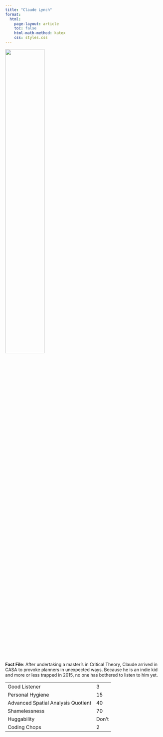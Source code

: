 ```yaml
---
title: "Claude Lynch"
format:
  html:
    page-layout: article
    toc: false
    html-math-method: katex
    css: styles.css 
---
```


![](claude.jpg){width="50%"}

**Fact File**: After undertaking a master's in Critical Theory, Claude arrived in CASA to provoke planners in unexpected ways. Because he is an indie kid and more or less trapped in 2015, no one has bothered to listen to him yet. 

|                                    |     |
|------------------------------------|-----|
| Good Listener                      | 3   |
| Personal Hygiene                   | 15  |
| Advanced Spatial Analysis Quotient | 40  |
| Shamelessness                      | 70  |
| Huggability                        |Don't|
| Coding Chops                       | 2   |